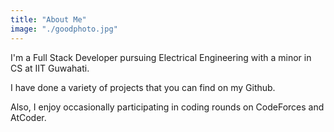 ```yaml
---
title: "About Me"
image: "./goodphoto.jpg"
---
```



I'm a Full Stack Developer pursuing Electrical Engineering with a minor in CS at IIT Guwahati. 

I have done a variety of projects that you can find on my Github.

Also, I enjoy occasionally participating in coding rounds on CodeForces and AtCoder.
